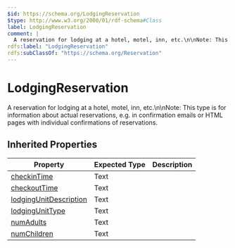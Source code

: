 ```yaml
---
$id: https://schema.org/LodgingReservation
$type: http://www.w3.org/2000/01/rdf-schema#Class
label: LodgingReservation
comment: |
  A reservation for lodging at a hotel, motel, inn, etc.\n\nNote: This type is for information about actual reservations, e.g. in confirmation emails or HTML pages with individual confirmations of reservations.
rdfs:label: "LodgingReservation"
rdfs:subClassOf: "https://schema.org/Reservation"
---
```


# LodgingReservation

A reservation for lodging at a hotel, motel, inn, etc.\n\nNote: This type is for information about actual reservations, e.g. in confirmation emails or HTML pages with individual confirmations of reservations.

## Inherited Properties

| Property | Expected Type | Description |
| --- | --- | --- |
| [checkinTime](https://schema.org/checkinTime) | Text |  |
| [checkoutTime](https://schema.org/checkoutTime) | Text |  |
| [lodgingUnitDescription](https://schema.org/lodgingUnitDescription) | Text |  |
| [lodgingUnitType](https://schema.org/lodgingUnitType) | Text |  |
| [numAdults](https://schema.org/numAdults) | Text |  |
| [numChildren](https://schema.org/numChildren) | Text |  |
